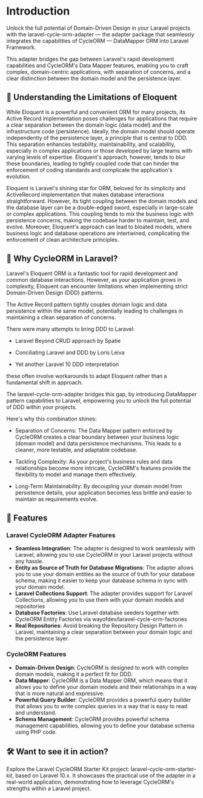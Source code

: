 
# Introduction

Unlock the full potential of Domain-Driven Design in your Laravel projects with the <ExternalLink href="https://github.com/wayofdev/laravel-cycle-orm-adapter">laravel-cycle-orm-adapter</ExternalLink> — the adapter package that seamlessly integrates the capabilities of <ExternalLink href="https://cycle-orm.dev">CycleORM</ExternalLink> — DataMapper ORM into <ExternalLink href="https://laravel.com">Laravel Framework</ExternalLink>.

This adapter bridges the gap between Laravel's rapid development capabilities and CycleORM's Data Mapper features, enabling you to craft complex, domain-centric applications, with separation of concerns, and a clear distinction between the domain model and the persistence layer.

## 🧐 Understanding the Limitations of Eloquent

While Eloquent is a powerful and convenient ORM for many projects, its Active Record implementation poses challenges for applications that require a clear separation between the domain logic (data model) and the infrastructure code (persistence). Ideally, the domain model should operate independently of the persistence layer, a principle that is central to DDD. This separation enhances testability, maintainability, and scalability, especially in complex applications or those developed by large teams with varying levels of expertise. Eloquent's approach, however, tends to blur these boundaries, leading to tightly coupled code that can hinder the enforcement of coding standards and complicate the application's evolution.

Eloquent is Laravel's shining star for ORM, beloved for its simplicity and ActiveRecord implementation that makes database interactions straightforward. However, its tight coupling between the domain models and the database layer can be a double-edged sword, especially in large-scale or complex applications. This coupling tends to mix the business logic with persistence concerns, making the codebase harder to maintain, test, and evolve. Moreover, Eloquent's approach can lead to bloated models, where business logic and database operations are intertwined, complicating the enforcement of clean architecture principles.


## 🤔 Why CycleORM in Laravel?

Laravel's Eloquent ORM is a fantastic tool for rapid development and common database interactions. However, as your application grows in complexity, Eloquent can encounter limitations when implementing strict Domain-Driven Design (DDD) patterns.

The Active Record pattern tightly couples domain logic and data persistence within the same model, potentially leading to challenges in maintaining a clean separation of concerns.

There were many attempts to bring DDD to Laravel:

* <ExternalLink href="https://laravel-beyond-crud.com">Laravel Beyond CRUD approach</ExternalLink> by Spatie

* <ExternalLink href="https://lorisleiva.com/conciliating-laravel-and-ddd">Conciliating Laravel and DDD</ExternalLink> by Loris Leiva

* <ExternalLink href="https://github.com/Orphail/laravel-ddd">Yet another Laravel 10 DDD interpretation</ExternalLink>

these often involve workarounds to adapt Eloquent rather than a fundamental shift in approach.

The <ExternalLink href="https://github.com/wayofdev/laravel-cycle-orm-adapter">laravel-cycle-orm-adapter</ExternalLink> bridges this gap, by introducing DataMapper pattern capabilities to Laravel, empowering you to unlock the full potential of DDD within your projects.

Here's why this combination shines:

* Separation of Concerns: The Data Mapper pattern enforced by CycleORM creates a clear boundary between your business logic (domain model) and data persistence mechanisms. This leads to a cleaner, more testable, and adaptable codebase.

* Tackling Complexity: As your project's business rules and data relationships become more intricate, CycleORM's features provide the flexibility to model and manage them effectively.

* Long-Term Maintainability: By decoupling your domain model from persistence details, your application becomes less brittle and easier to maintain as requirements evolve.


## 🚀 Features

### Laravel CycleORM Adapter Features
- **Seamless Integration**: The adapter is designed to work seamlessly with Laravel, allowing you to use CycleORM in your Laravel projects without any hassle.
- **Entity as Source of Truth for Database Migrations**: The adapter allows you to use your domain entities as the source of truth for your database schema, making it easier to keep your database schema in sync with your domain model.
- **Laravel Collections Support**: The adapter provides support for <ExternalLink href="https://laravel.com/docs/10.x/collections">Laravel Collections</ExternalLink>, allowing you to use them with your domain models and repositories
- **Database Factories**: Use Laravel database seeders together with CycleORM Entity Factories via <ExternalLink href="https://github.com/wayofdev/laravel-cycle-orm-factories">wayofdev/laravel-cycle-orm-factories</ExternalLink>
- **Real Repositories**: <ExternalLink href="https://medium.com/@sergiumneagu/laravel-why-youve-been-using-the-repository-pattern-the-wrong-way-952aedf1989b">Avoid breaking the Repository Design Pattern in Laravel</ExternalLink>, maintaining a clear separation between your domain logic and the persistence layer.


### CycleORM Features
- **Domain-Driven Design**: CycleORM is designed to work with complex domain models, making it a perfect fit for DDD.
- **Data Mapper**: CycleORM is a Data Mapper ORM, which means that it allows you to define your domain models and their relationships in a way that is more natural and expressive.
- **Powerful Query Builder**: CycleORM provides a powerful query builder that allows you to write complex queries in a way that is easy to read and understand.
- **Schema Management**: CycleORM provides powerful schema management capabilities, allowing you to define your database schema using PHP code.

## 🛠️ Want to see it in action?

Explore the Laravel CycleORM Starter Kit project: <ExternalLink href="https://github.com/wayofdev/laravel-cycle-starter-tpl">laravel-cycle-orm-starter-kit</ExternalLink>, based on Laravel 10.x. It showcases the practical use of the adapter in a real-world application, demonstrating how to leverage CycleORM's strengths within a Laravel project.

